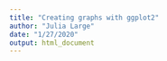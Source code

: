 ```yaml
---
title: "Creating graphs with ggplot2"
author: "Julia Large"
date: "1/27/2020"
output: html_document
---
```


